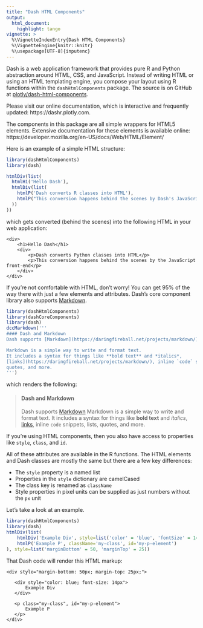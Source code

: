 ```yaml
---
title: "Dash HTML Components"
output:
  html_document: 
    highlight: tango
vignette: >
  %\VignetteIndexEntry{Dash HTML Components}
  %\VignetteEngine{knitr::knitr}
  %\usepackage[UTF-8]{inputenc}
---
```


Dash is a web application framework that provides pure R and Python abstraction around HTML, CSS, and JavaScript. Instead of writing HTML or using an HTML templating engine, you compose your layout using R functions within the `dashHtmlComponents` package. The source is on GitHub at [plotly/dash-html-components](https://github.com/plotly/dash-html-components).

Please visit our online documentation, which is interactive and frequently updated:  https://dashr.plotly.com.

The components in this package are all simple wrappers for HTML5 elements. Extensive documentation for these elements is available online: https://developer.mozilla.org/en-US/docs/Web/HTML/Element/

Here is an example of a simple HTML structure:

```r
library(dashHtmlComponents)
library(dash)

htmlDiv(list(
  htmlH1('Hello Dash'),
  htmlDiv(list(
    htmlP('Dash converts R classes into HTML'),
    htmlP("This conversion happens behind the scenes by Dash's JavaScript front-end")
  ))
))
```

which gets converted (behind the scenes) into the following HTML in your web application:

```
<div>
    <h1>Hello Dash</h1>
    <div>
        <p>Dash converts Python classes into HTML</p>
        <p>This conversion happens behind the scenes by the JavaScript front-end</p>
    </div>
</div>
```

If you're not comfortable with HTML, don't worry! You can get 95% of the way there with just a few elements and attributes. Dash's core component library also supports [Markdown](https://daringfireball.net/projects/markdown/).

```r
library(dashHtmlComponents)
library(dashCoreComponents)
library(dash)
dccMarkdown('''
#### Dash and Markdown
Dash supports [Markdown](https://daringfireball.net/projects/markdown/).

Markdown is a simple way to write and format text.
It includes a syntax for things like **bold text** and *italics*,
[links](https://daringfireball.net/projects/markdown/), inline `code` snippets, lists,
quotes, and more.
''')
```

which renders the following:

> #### Dash and Markdown
Dash supports [Markdown](https://daringfireball.net/projects/markdown/) Markdown is a simple way to write and format text. It includes a syntax for things like **bold text** and *italics*, [links](https://daringfireball.net/projects/markdown/), inline `code` snippets, lists, quotes, and more.

If you're using HTML components, then you also have access to properties like `style`, `class`, and `id`.

All of these attributes are available in the R functions. The HTML elements and Dash classes are mostly the same but there are a few key differences:

* The `style` property is a named list
* Properties in the `style` dictionary are camelCased
* The class key is renamed as `className`
* Style properties in pixel units can be supplied as just numbers without the `px` unit

Let's take a look at an example.

```r
library(dashHtmlComponents)
library(dash)
htmlDiv(list(
    htmlDiv('Example Div', style=list('color' = 'blue', 'fontSize' = 14)),
    htmlP('Example P', className='my-class', id='my-p-element')
), style=list('marginBottom' = 50, 'marginTop' = 25))
```

That Dash code will render this HTML markup:

```
<div style="margin-bottom: 50px; margin-top: 25px;">

   <div style="color: blue; font-size: 14px">
       Example Div
   </div>

   <p class="my-class", id="my-p-element">
       Example P
   </p>
</div>
```
